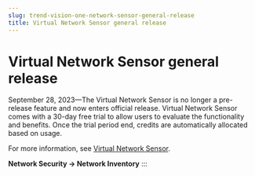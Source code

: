 ```yaml
---
slug: trend-vision-one-network-sensor-general-release
title: Virtual Network Sensor general release
---
```

# Virtual Network Sensor general release

September 28, 2023—The Virtual Network Sensor is no longer a pre-release feature and now enters official release. Virtual Network Sensor comes with a 30-day free trial to allow users to evaluate the functionality and benefits. Once the trial period end, credits are automatically allocated based on usage.

For more information, see [Virtual Network Sensor](virtual-network-sensor.mdx).

**Network Security → Network Inventory**
:::
